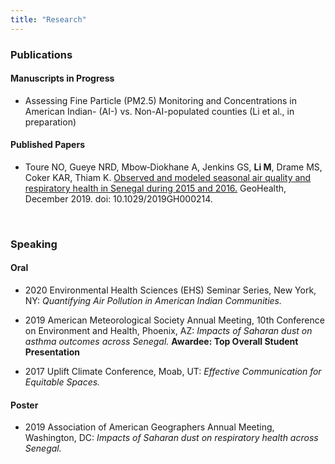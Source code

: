 ```yaml
---
title: "Research"
---
```


### Publications

#### Manuscripts in Progress
* Assessing Fine Particle (PM2.5) Monitoring and Concentrations in American Indian- (AI-) vs. Non-AI-populated counties (Li et al., in preparation)


#### Published Papers
* Toure NO, Gueye NRD, Mbow‐Diokhane A, Jenkins GS, **Li M**, Drame MS, Coker KAR, Thiam K. [Observed and modeled seasonal air quality and respiratory health in Senegal during 2015 and 2016.](https://agupubs.onlinelibrary.wiley.com/doi/full/10.1029/2019GH000214) GeoHealth, December 2019. doi: 10.1029/2019GH000214. 
 
<br>


### Speaking

#### Oral

* 2020 Environmental Health Sciences (EHS) Seminar Series, New York, NY: _Quantifying Air Pollution in American Indian Communities._

* 2019 American Meteorological Society Annual Meeting, 10th Conference on 
Environment and Health, Phoenix, AZ: _Impacts of Saharan dust on asthma outcomes across Senegal._ **Awardee: Top Overall Student Presentation**

* 2017 Uplift Climate Conference, Moab, UT: _Effective Communication for Equitable Spaces._

#### Poster
* 2019 Association of American Geographers Annual Meeting, Washington, DC: _Impacts of Saharan dust on respiratory health across Senegal._





